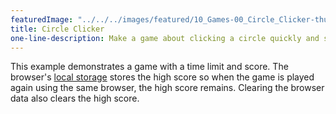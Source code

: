 ---
featuredImage: "../../../images/featured/10_Games-00_Circle_Clicker-thumbnail.png"
title: Circle Clicker
one-line-description: Make a game about clicking a circle quickly and save the high score.
---

This example demonstrates a game with a time limit and score. The browser's
<a href="https://developer.mozilla.org/en-US/docs/Web/API/Window/localStorage" target="_blank">local storage</a>
stores the high score so when the game is played again using the same browser,
the high score remains. Clearing the browser data also clears the high score.